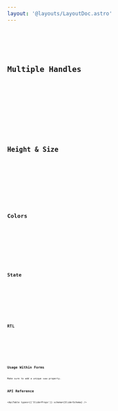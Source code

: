 ```yaml
---
layout: '@layouts/LayoutDoc.astro'
---
```





<Preview client:load>
	<Fragment slot="preview">
		<Example client:load />
	</Fragment>
	<Fragment slot="code">
		<Code code={ExampleRaw} lang="tsx" />
	</Fragment>
</Preview>

## Multiple Handles

<Preview client:load>
	<Fragment slot="preview">
		<ExampleMulti client:load />
	</Fragment>
	<Fragment slot="code">
		<Code code={ExampleMultiRaw} lang="tsx" />
	</Fragment>
</Preview>

## Height & Size

<Preview client:load>
	<Fragment slot="preview">
		<ExampleHeight client:load />
	</Fragment>
	<Fragment slot="code">
		<Code code={ExampleHeightRaw} lang="tsx" />
	</Fragment>
</Preview>

## Colors

<Preview client:load>
	<Fragment slot="preview">
		<ExampleColors client:load />
	</Fragment>
	<Fragment slot="code">
		<Code code={ExampleColorsRaw} lang="tsx" />
	</Fragment>
</Preview>

## State

<Preview client:load>
	<Fragment slot="preview">
		<ExampleState client:load />
	</Fragment>
	<Fragment slot="code">
		<Code code={ExampleStateRaw} lang="tsx" />
	</Fragment>
</Preview>

## RTL

<Preview client:load>
	<Fragment slot="preview">
		<ExampleRtl client:load />
	</Fragment>
	<Fragment slot="code">
		<Code code={ExampleRtlRaw} lang="tsx" />
	</Fragment>
</Preview>

## Usage Within Forms

Make sure to add a unique `name` property.

## API Reference

<ApiTable types={['SliderProps']} schema={SliderSchema} />
